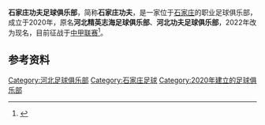 {{Infobox football club
| clubname       = 石家庄功夫
| image          =
| fullname       = 石家庄功夫足球俱乐部
| nickname       =
| shortname      =
| founded        = 2019年12月30日
| dissolved      =
| city           = [[石家庄|石家庄]]
| ground         = [[裕彤国际体育中心|裕彤国际体育中心]]
| capacity       = 38000
| chairman       = 翟志海
| chrtitle       = 董事长
| manager        = 张辉
| mgrtitle       = 教练
| league         = [[中国足球甲级联赛|中国足球甲级联赛]]
| season         = [[2021年中国足球乙级联赛|2021中乙]]
| position       = 亚军（升级）
| shirtsupplier  =
| shirtsponsors  =
| pattern_la1    =
| pattern_b1     =
| pattern_ra1    =
| leftarm1       =
| body1          =
| rightarm1      =
| shorts1        =
| socks1         =
| pattern_la2    =
| pattern_b2     =
| pattern_ra2    =
| leftarm2       =
| body2          =
| rightarm2      =
| shorts2        =
| socks2         =
}}
'''石家庄功夫足球俱乐部'''，简称'''石家庄功夫'''，是一家位于[[石家庄|石家庄]]的职业足球俱乐部，成立于2020年，原名'''河北精英志海足球俱乐部'''、'''河北功夫足球俱乐部'''，2022年改为现名，目前征战于[[中甲联赛|中甲联赛]]<ref>{{cite web |title=河北精英正式更名河北功夫足球俱乐部 |url=https://www.sohu.com/a/456939654_162758 |website=搜狐网 |accessdate=2021-03-23}}</ref>。
== 参考资料 ==
{{reflist}}
[[Category:河北足球俱乐部|Category:河北足球俱乐部]]
[[Category:石家庄足球|Category:石家庄足球]]
[[Category:2020年建立的足球俱乐部|Category:2020年建立的足球俱乐部]]